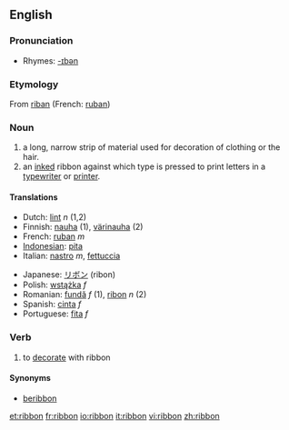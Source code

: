 ==English==
{{wikipedia}}
===Pronunciation===
*Rhymes: [[Rhymes:English:-ɪbən|-ɪbən]]

===Etymology===
From {{OF.}} [[riban]] (French: [[ruban]])

===Noun===
{{en-noun}}

# a long, narrow strip of material used for decoration of clothing or the hair.
# an [[inked]] ribbon against which type is pressed to print letters in a [[typewriter]] or [[printer]].

==== Translations ====
{{top}}
*Dutch: [[lint]] ''n'' (1,2)
*Finnish: [[nauha]] (1), [[värinauha]] (2)
*French: [[ruban]] ''m''
*[[Indonesian]]: [[pita]]
*Italian: [[nastro]] ''m'', [[fettuccia]] {{f}}
{{mid}}
*Japanese: [[リボン]] (ribon)
*Polish: [[wstążka]] ''f''
*Romanian: [[fundă]] ''f'' (1), [[ribon]] ''n'' (2)
*Spanish: [[cinta]] ''f''
*Portuguese: [[fita]] ''f''
{{bottom}}

===Verb===
{{en-verb}}
#to [[decorate]] with ribbon

====Synonyms====
*[[beribbon]]

[[et:ribbon]]
[[fr:ribbon]]
[[io:ribbon]]
[[it:ribbon]]
[[vi:ribbon]]
[[zh:ribbon]]